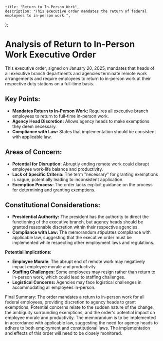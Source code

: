     title: "Return to In-Person Work",
    description: "This executive order mandates the return of federal employees to in-person work.",
};

# Analysis of Return to In-Person Work Executive Order

This executive order, signed on January 20, 2025, mandates that heads of all executive branch departments and agencies terminate remote work arrangements and require employees to return to in-person work at their respective duty stations on a full-time basis.

## Key Points:

- **Mandates Return to In-Person Work:** Requires all executive branch employees to return to full-time in-person work.
- **Agency Head Discretion:** Allows agency heads to make exemptions they deem necessary.
- **Compliance with Law:** States that implementation should be consistent with applicable law.

## Areas of Concern:

- **Potential for Disruption:** Abruptly ending remote work could disrupt employee work-life balance and productivity.
- **Lack of Specific Criteria:** The term "necessary" for granting exemptions is vague, potentially leading to inconsistent application.
- **Exemption Process:** The order lacks explicit guidance on the process for determining and granting exemptions.

## Constitutional Considerations:

- **Presidential Authority:** The president has the authority to direct the functioning of the executive branch, but agency heads should be granted reasonable discretion within their respective agencies.
- **Compliance with Law:** The memorandum stipulates compliance with applicable law, suggesting that the executive order must be implemented while respecting other employment laws and regulations.

**Potential Implications:**

- **Employee Morale:** The abrupt end of remote work may negatively impact employee morale and productivity.
- **Staffing Challenges:** Some employees may resign rather than return to in-person work, which could lead to staffing challenges.
- **Logistical Concerns:** Agencies may face logistical challenges in accommodating all employees in-person.

Final Summary:
The order mandates a return to in-person work for all federal employees, providing discretion to agency heads to grant exemptions. Potential concerns relate to the sudden nature of the change, the ambiguity surrounding exemptions, and the order's potential impact on employee morale and productivity. The memorandum is to be implemented in accordance with applicable law, suggesting the need for agency heads to adhere to both employment and constitutional laws. The implementation and effects of this order will need to be closely monitored.
